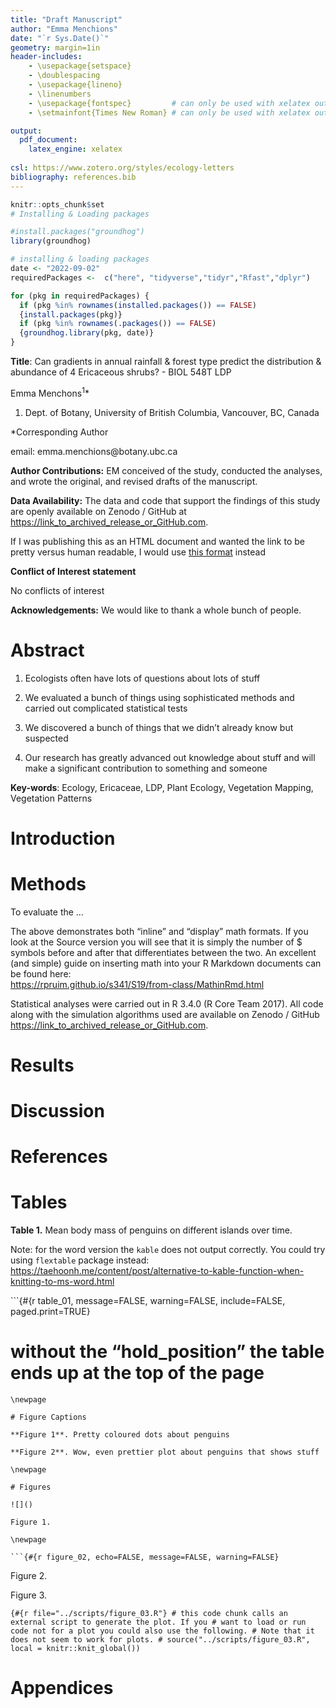 ```yaml
---
title: "Draft Manuscript"
author: "Emma Menchions"
date: "`r Sys.Date()`"
geometry: margin=1in
header-includes:
    - \usepackage{setspace}
    - \doublespacing
    - \usepackage{lineno}
    - \linenumbers
    - \usepackage{fontspec}         # can only be used with xelatex output
    - \setmainfont{Times New Roman} # can only be used with xelatex output

output:
  pdf_document:
    latex_engine: xelatex
    
csl: https://www.zotero.org/styles/ecology-letters
bibliography: references.bib
---
```


```r
knitr::opts_chunk$set
# Installing & Loading packages

#install.packages("groundhog")
library(groundhog)

# installing & loading packages
date <- "2022-09-02"
requiredPackages <-  c("here", "tidyverse","tidyr","Rfast","dplyr")

for (pkg in requiredPackages) {
  if (pkg %in% rownames(installed.packages()) == FALSE)
  {install.packages(pkg)}
  if (pkg %in% rownames(.packages()) == FALSE)
  {groundhog.library(pkg, date)}
}

```

**Title**: Can gradients in annual rainfall & forest type predict the distribution & abundance of 4 Ericaceous shrubs? - BIOL 548T LDP

Emma Menchons^1^\*

1.  Dept. of Botany, University of British Columbia, Vancouver, BC, Canada

\*Corresponding Author

email: emma.menchions\@botany.ubc.ca

**Author Contributions:** EM conceived of the study, conducted the analyses, and wrote the original, and revised drafts of the manuscript.

**Data Availability:** The data and code that support the findings of this study are openly available on Zenodo / GitHub at <https://link_to_archived_release_or_GitHub.com>.

If I was publishing this as an HTML document and wanted the link to be pretty versus human readable, I would use [this format](https://link_to_archived_release_or_GitHub.com) instead

**Conflict of Interest statement**

No conflicts of interest

**Acknowledgements:** We would like to thank a whole bunch of people.

\newpage

# Abstract

1.  Ecologists often have lots of questions about lots of stuff

2.  We evaluated a bunch of things using sophisticated methods and carried out complicated statistical tests

3.  We discovered a bunch of things that we didn't already know but suspected

4.  Our research has greatly advanced out knowledge about stuff and will make a significant contribution to something and someone

**Key-words**: Ecology, Ericaceae, LDP, Plant Ecology, Vegetation Mapping, Vegetation Patterns

\newpage

# Introduction

# Methods

To evaluate the ...

The above demonstrates both "inline" and "display" math formats. If you look at the Source version you will see that it is simply the number of \$ symbols before and after that differentiates between the two. An excellent (and simple) guide on inserting math into your R Markdown documents can be found here:\
<https://rpruim.github.io/s341/S19/from-class/MathinRmd.html>

Statistical analyses were carried out in R 3.4.0 (R Core Team 2017). All code along with the simulation algorithms used are available on Zenodo / GitHub <https://link_to_archived_release_or_GitHub.com>.

# Results

# Discussion

# References

```{=html}
<!-- this littel code block is a comment that won't show up in the knitted 
document. It is a good way to add hidden things and comments to your RMarkdown 
document. For example... -->
```
```{=html}
<!-- this little chunk of code (the ::: stuff below) forces the references to show up here. If you
don't use this then they are put at the end of the document by default -->
```
::: {#refs}
:::

\newpage

# Tables

**Table 1.** Mean body mass of penguins on different islands over time.

Note: for the word version the `kable` does not output correctly. You could try using `flextable` package instead: <https://taehoonh.me/content/post/alternative-to-kable-function-when-knitting-to-ms-word.html>

\`\`\`{#{r table_01, message=FALSE, warning=FALSE, include=FALSE, paged.print=TRUE}

# without the "hold_position" the table ends up at the top of the page

    \newpage

    # Figure Captions

    **Figure 1**. Pretty coloured dots about penguins

    **Figure 2**. Wow, even prettier plot about penguins that shows stuff

    \newpage

    # Figures

    ![]()

    Figure 1.

    \newpage

    ```{#{r figure_02, echo=FALSE, message=FALSE, warning=FALSE}

Figure 2.

\newpage

Figure 3.

`{#{r file="../scripts/figure_03.R"} # this code chunk calls an external script to generate the plot. If you # want to load or run code not for a plot you could also use the following. # Note that it does not seem to work for plots. # source("../scripts/figure_03.R", local = knitr::knit_global())`

\newpage

# Appendices

```{=html}
<!-- You might want to look into Bookdown if you want to do anything fancier
with your manuscript. Bookdown allows for automatic Table and Figure numbering
as well as cross referencing. That is you can create links between 'Fig 1' in
your manuscript that links to the actual figure and automatically the
the figure number as you add or remove them from the document.
I add this here because Appendices can require special handling by some 
journals and Bookdown might allow you to do that automagically -->
```
